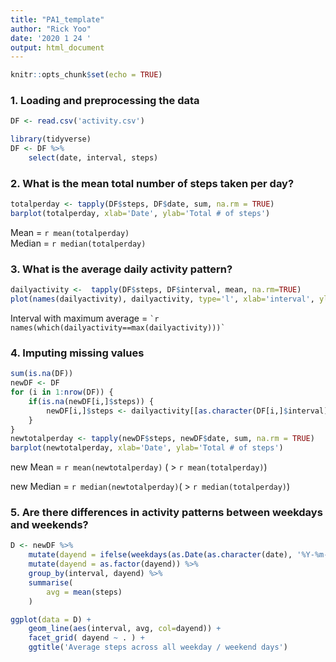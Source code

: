 ```yaml
---
title: "PA1_template"
author: "Rick Yoo"
date: '2020 1 24 '
output: html_document
---
```


```r
knitr::opts_chunk$set(echo = TRUE)
```

### 1. Loading and preprocessing the data
```r
DF <- read.csv('activity.csv')

library(tidyverse)
DF <- DF %>%
	select(date, interval, steps)
```

### 2. What is the mean total number of steps taken per day?  
```r
totalperday <- tapply(DF$steps, DF$date, sum, na.rm = TRUE)
barplot(totalperday, xlab='Date', ylab='Total # of steps')
```  

Mean = `r mean(totalperday)`  
Median = `r median(totalperday)`

### 3. What is the average daily activity pattern?
```r
dailyactivity <-  tapply(DF$steps, DF$interval, mean, na.rm=TRUE)
plot(names(dailyactivity), dailyactivity, type='l', xlab='interval', ylab='average steps')
```

Interval with maximum average = `` `r names(which(dailyactivity==max(dailyactivity)))` ``

### 4. Imputing missing values
```r
sum(is.na(DF))
newDF <- DF
for (i in 1:nrow(DF)) {
	if(is.na(newDF[i,]$steps)) {
		newDF[i,]$steps <- dailyactivity[[as.character(DF[i,]$interval)]]
	}
}
newtotalperday <- tapply(newDF$steps, newDF$date, sum, na.rm = TRUE)
barplot(newtotalperday, xlab='Date', ylab='Total # of steps')
```

new Mean = `r mean(newtotalperday)` ( > `r mean(totalperday)`)

new Median = `r median(newtotalperday)`( > `r median(totalperday)`)


### 5. Are there differences in activity patterns between weekdays and weekends?
```r
D <- newDF %>%
	mutate(dayend = ifelse(weekdays(as.Date(as.character(date), '%Y-%m-%d')) %in% c('토요일', '일요일'), 'weekend', 'weekday')) %>%
	mutate(dayend = as.factor(dayend)) %>%
	group_by(interval, dayend) %>%
	summarise(
		avg = mean(steps)
	)

ggplot(data = D) +
	geom_line(aes(interval, avg, col=dayend)) +
	facet_grid( dayend ~ . ) +
	ggtitle('Average steps across all weekday / weekend days')
```



